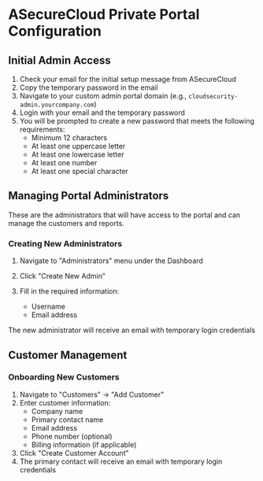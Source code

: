 # ASecureCloud Private Portal Configuration 

## Initial Admin Access


1. Check your email for the initial setup message from ASecureCloud
2. Copy the temporary password in the email
3. Navigate to your custom admin portal domain (e.g., `cloudsecurity-admin.yourcompany.com`)
4. Login with your email and the temporary password
5. You will be prompted to create a new password that meets the following requirements:
   * Minimum 12 characters
   * At least one uppercase letter
   * At least one lowercase letter
   * At least one number
   * At least one special character

## Managing Portal Administrators

These are the administrators that will have access to the portal and can manage the customers and reports.

### Creating New Administrators
1. Navigate to "Administrators" menu under the Dashboard
2. Click "Create New Admin"
3. Fill in the required information:
 
   * Username
   * Email address

The new administrator will receive an email with temporary login credentials


## Customer Management

### Onboarding New Customers
1. Navigate to "Customers" → "Add Customer"
2. Enter customer information:
   * Company name
   * Primary contact name
   * Email address
   * Phone number (optional)
   * Billing information (if applicable)
3. Click "Create Customer Account"
4. The primary contact will receive an email with temporary login credentials

